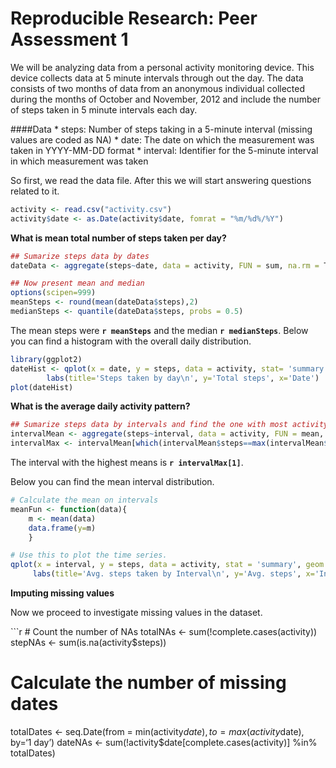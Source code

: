 Reproducible Research: Peer Assessment 1
=========================

We will be analyzing data from a personal activity monitoring device. This device collects data at 5 minute intervals through out the day. The data consists of two months of data from an anonymous individual collected during the months of October and November, 2012 and include the number of steps taken in 5 minute intervals each day.

####Data
* steps: Number of steps taking in a 5-minute interval (missing values are coded as NA)
* date: The date on which the measurement was taken in YYYY-MM-DD format
* interval: Identifier for the 5-minute interval in which measurement was taken

So first, we read the data file. After this we will start answering questions related to it.

```r
activity <- read.csv("activity.csv")
activity$date <- as.Date(activity$date, fomrat = "%m/%d%/%Y")
```

**What is mean total number of steps taken per day?**

```r
## Sumarize steps data by dates  
dateData <- aggregate(steps~date, data = activity, FUN = sum, na.rm = T)

## Now present mean and median
options(scipen=999)
meanSteps <- round(mean(dateData$steps),2)
medianSteps <- quantile(dateData$steps, probs = 0.5)
```

The mean steps were **`r meanSteps`** and the median **`r medianSteps`**.
Below you can find a histogram with the overall daily distribution.

```r
library(ggplot2)
dateHist <- qplot(x = date, y = steps, data = activity, stat= 'summary', fun.y=sum, geom='bar') +
        labs(title='Steps taken by day\n', y='Total steps', x='Date')
plot(dateHist)
```

**What is the average daily activity pattern?**
```r
## Sumarize steps data by intervals and find the one with most activity.
intervalMean <- aggregate(steps~interval, data = activity, FUN = mean, na.rm = T)
intervalMax <- intervalMean[which(intervalMean$steps==max(intervalMean$steps)),]
```

The interval with the highest means is **`r intervalMax[1]`**.

Below you can find the mean interval distribution.

```r
# Calculate the mean on intervals
meanFun <- function(data){
    m <- mean(data)
    data.frame(y=m)
    }

# Use this to plot the time series.
qplot(x = interval, y = steps, data = activity, stat = 'summary', geom = 'smooth', fun.data = meanFun) +
     labs(title='Avg. steps taken by Interval\n', y='Avg. steps', x='Interval')
```

**Imputing missing values**

Now we proceed to investigate missing values in the dataset.

```r
# Count the number of NAs
totalNAs <- sum(!complete.cases(activity))
stepNAs <- sum(is.na(activity$steps))

# Calculate the number of missing dates
totalDates <- seq.Date(from = min(activity$date),
                           to = max(activity$date),
                           by='1 day')
dateNAs <- sum(!activity$date[complete.cases(activity)] %in% totalDates)